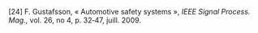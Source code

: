 \[24\]		F. Gustafsson, « Automotive safety systems », *IEEE Signal Process. Mag.*, vol. 26, no 4, p. 32‑47, juill. 2009\.